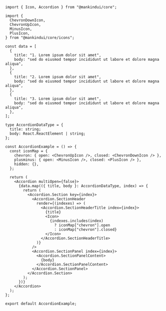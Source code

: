```tsx
import { Icon, Accordion } from "@mankindui/core";

import {
  ChevronDownIcon,
  ChevronUpIcon,
  MinusIcon,
  PlusIcon,
} from "@mankindui/core/icons";

const data = [
  {
    title: "1. Lorem ipsum dolor sit amet",
    body: "sed do eiusmod tempor incididunt ut labore et dolore magna aliqua",
  },
  {
    title: "2. Lorem ipsum dolor sit amet",
    body: "sed do eiusmod tempor incididunt ut labore et dolore magna aliqua",
  },
  {
    title: "3. Lorem ipsum dolor sit amet",
    body: "sed do eiusmod tempor incididunt ut labore et dolore magna aliqua",
  },
];

type AccordionDataType = {
  title: string;
  body: React.ReactElement | string;
};

const AccordionExample = () => {
  const iconMap = {
    chevron: { open: <ChevronUpIcon />, closed: <ChevronDownIcon /> },
    plusminus: { open: <MinusIcon />, closed: <PlusIcon /> },
    hidden: {},
  };

  return (
    <Accordion multiOpen={false}>
      {data.map(({ title, body }: AccordionDataType, index) => {
        return (
          <Accordion.Section key={index}>
            <Accordion.SectionHeader
              render={(indexes) => (
                <Accordion.SectionHeaderTitle index={index}>
                  {title}
                  <Icon>
                    {indexes.includes(index)
                      ? iconMap["chevron"].open
                      : iconMap["chevron"].closed}
                  </Icon>
                </Accordion.SectionHeaderTitle>
              )}
            />
            <Accordion.SectionPanel index={index}>
              <Accordion.SectionPanelContent>
                {body}
              </Accordion.SectionPanelContent>
            </Accordion.SectionPanel>
          </Accordion.Section>
        );
      })}
    </Accordion>
  );
};

export default AccordionExample;
```
